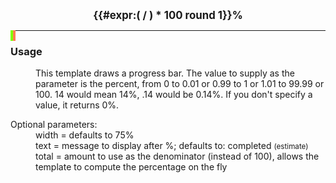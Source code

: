 <div style="width:{{{width|75%}}}; margin:auto; text-align:center;">
<p><big>'''{{#expr:( {{{1|<noinclude>2</noinclude>0}}} / {{{total|100}}} ) * 100 round 1}}%'''</big> {{{text|completed}}}</p>
<p style="border:1px solid black; padding:1px; overflow:hidden;"><span style="width:{{#expr: ({{{1|<noinclude>2</noinclude>0}}}/{{{total|100}}}) * 100}}%; height:{{{height|2}}}px; background:#7fff00; float:left;">&nbsp;</span><span style="width:{{#expr: 100 - ({{{1|<noinclude>2</noinclude>0}}}/{{{total|100}}}) * 100}}%; height:{{{height|2}}}px; background:#ff7f50; float:left;">&nbsp;</span></p>
</div><noinclude>


----

=== Usage ===

:This template draws a progress bar. The value to supply as the parameter is the percent, from 0 to 0.01 or 0.99 to 1 or 1.01 to 99.99 or 100.  14 would mean 14%, .14 would be 0.14%.  If you don't specify a value, it returns 0%.

;Optional parameters:
:width = defaults to 75%
:text  = message to display after %; defaults to: completed <small>(estimate)</small>
:total = amount to use as the denominator (instead of 100), allows the template to compute the percentage on the fly

[[Category:en/Templates|{{PAGENAME}}]]</noinclude>